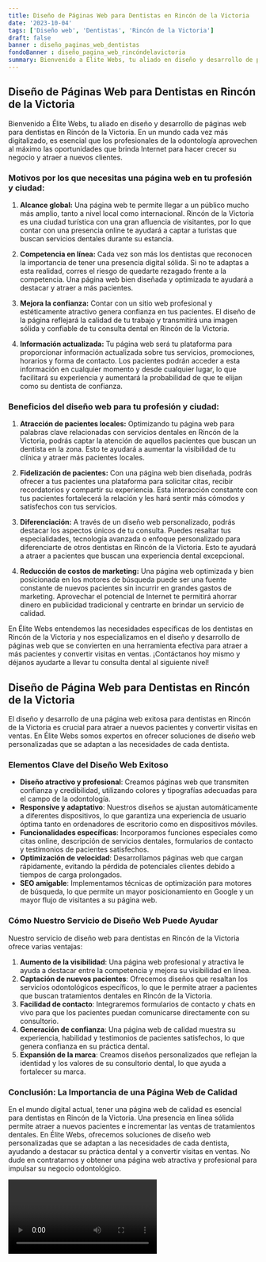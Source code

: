 ```yaml
---
title: Diseño de Páginas Web para Dentistas en Rincón de la Victoria
date: '2023-10-04'
tags: ['Diseño web', 'Dentistas', 'Rincón de la Victoria']
draft: false
banner : diseño_paginas_web_dentistas
fondoBanner : diseño_pagina_web_rincóndelavictoria
summary: Bienvenido a Élite Webs, tu aliado en diseño y desarrollo de páginas web para dentistas en Rincón de la Victoria. En un mundo cada vez más digitalizado, es esencial que los profesionales de la odontología aprovechen al máximo las oportunidades que brinda Internet para hacer crecer su negocio y atraer a nuevos clientes.
---
```


## Diseño de Páginas Web para Dentistas en Rincón de la Victoria

Bienvenido a Élite Webs, tu aliado en diseño y desarrollo de páginas web para dentistas en Rincón de la Victoria. En un mundo cada vez más digitalizado, es esencial que los profesionales de la odontología aprovechen al máximo las oportunidades que brinda Internet para hacer crecer su negocio y atraer a nuevos clientes.

### Motivos por los que necesitas una página web en tu profesión y ciudad:

1. **Alcance global:** Una página web te permite llegar a un público mucho más amplio, tanto a nivel local como internacional. Rincón de la Victoria es una ciudad turística con una gran afluencia de visitantes, por lo que contar con una presencia online te ayudará a captar a turistas que buscan servicios dentales durante su estancia.

2. **Competencia en línea:** Cada vez son más los dentistas que reconocen la importancia de tener una presencia digital sólida. Si no te adaptas a esta realidad, corres el riesgo de quedarte rezagado frente a la competencia. Una página web bien diseñada y optimizada te ayudará a destacar y atraer a más pacientes.

3. **Mejora la confianza:** Contar con un sitio web profesional y estéticamente atractivo genera confianza en tus pacientes. El diseño de la página reflejará la calidad de tu trabajo y transmitirá una imagen sólida y confiable de tu consulta dental en Rincón de la Victoria.

4. **Información actualizada:** Tu página web será tu plataforma para proporcionar información actualizada sobre tus servicios, promociones, horarios y forma de contacto. Los pacientes podrán acceder a esta información en cualquier momento y desde cualquier lugar, lo que facilitará su experiencia y aumentará la probabilidad de que te elijan como su dentista de confianza.

### Beneficios del diseño web para tu profesión y ciudad:

1. **Atracción de pacientes locales:** Optimizando tu página web para palabras clave relacionadas con servicios dentales en Rincón de la Victoria, podrás captar la atención de aquellos pacientes que buscan un dentista en la zona. Esto te ayudará a aumentar la visibilidad de tu clínica y atraer más pacientes locales.

2. **Fidelización de pacientes:** Con una página web bien diseñada, podrás ofrecer a tus pacientes una plataforma para solicitar citas, recibir recordatorios y compartir su experiencia. Esta interacción constante con tus pacientes fortalecerá la relación y les hará sentir más cómodos y satisfechos con tus servicios.

3. **Diferenciación:** A través de un diseño web personalizado, podrás destacar los aspectos únicos de tu consulta. Puedes resaltar tus especialidades, tecnología avanzada o enfoque personalizado para diferenciarte de otros dentistas en Rincón de la Victoria. Esto te ayudará a atraer a pacientes que buscan una experiencia dental excepcional.

4. **Reducción de costos de marketing:** Una página web optimizada y bien posicionada en los motores de búsqueda puede ser una fuente constante de nuevos pacientes sin incurrir en grandes gastos de marketing. Aprovechar el potencial de Internet te permitirá ahorrar dinero en publicidad tradicional y centrarte en brindar un servicio de calidad.

En Élite Webs entendemos las necesidades específicas de los dentistas en Rincón de la Victoria y nos especializamos en el diseño y desarrollo de páginas web que se convierten en una herramienta efectiva para atraer a más pacientes y convertir visitas en ventas. ¡Contáctanos hoy mismo y déjanos ayudarte a llevar tu consulta dental al siguiente nivel!

<GifSeo />

<Cta />

## Diseño de Página Web para Dentistas en Rincón de la Victoria

El diseño y desarrollo de una página web exitosa para dentistas en Rincón de la Victoria es crucial para atraer a nuevos pacientes y convertir visitas en ventas. En Élite Webs somos expertos en ofrecer soluciones de diseño web personalizadas que se adaptan a las necesidades de cada dentista. 

### Elementos Clave del Diseño Web Exitoso

- **Diseño atractivo y profesional**: Creamos páginas web que transmiten confianza y credibilidad, utilizando colores y tipografías adecuadas para el campo de la odontología.
- **Responsive y adaptativo**: Nuestros diseños se ajustan automáticamente a diferentes dispositivos, lo que garantiza una experiencia de usuario óptima tanto en ordenadores de escritorio como en dispositivos móviles.
- **Funcionalidades específicas**: Incorporamos funciones especiales como citas online, descripción de servicios dentales, formularios de contacto y testimonios de pacientes satisfechos.
- **Optimización de velocidad**: Desarrollamos páginas web que cargan rápidamente, evitando la pérdida de potenciales clientes debido a tiempos de carga prolongados.
- **SEO amigable**: Implementamos técnicas de optimización para motores de búsqueda, lo que permite un mayor posicionamiento en Google y un mayor flujo de visitantes a su página web.

### Cómo Nuestro Servicio de Diseño Web Puede Ayudar

Nuestro servicio de diseño web para dentistas en Rincón de la Victoria ofrece varias ventajas:

1. **Aumento de la visibilidad**: Una página web profesional y atractiva le ayuda a destacar entre la competencia y mejora su visibilidad en línea.
2. **Captación de nuevos pacientes**: Ofrecemos diseños que resaltan los servicios odontológicos específicos, lo que le permite atraer a pacientes que buscan tratamientos dentales en Rincón de la Victoria.
3. **Facilidad de contacto**: Integraremos formularios de contacto y chats en vivo para que los pacientes puedan comunicarse directamente con su consultorio.
4. **Generación de confianza**: Una página web de calidad muestra su experiencia, habilidad y testimonios de pacientes satisfechos, lo que genera confianza en su práctica dental.
5. **Expansión de la marca**: Creamos diseños personalizados que reflejan la identidad y los valores de su consultorio dental, lo que ayuda a fortalecer su marca.

### Conclusión: La Importancia de una Página Web de Calidad

En el mundo digital actual, tener una página web de calidad es esencial para dentistas en Rincón de la Victoria. Una presencia en línea sólida permite atraer a nuevos pacientes e incrementar las ventas de tratamientos dentales. En Élite Webs, ofrecemos soluciones de diseño web personalizadas que se adaptan a las necesidades de cada dentista, ayudando a destacar su práctica dental y a convertir visitas en ventas. No dude en contratarnos y obtener una página web atractiva y profesional para impulsar su negocio odontológico.

<Video />

<CtaBot job='Dentistas' city='Rincón de la Victoria'/>

<Gmaps query='Rincón de la Victoria+españa+maps' />